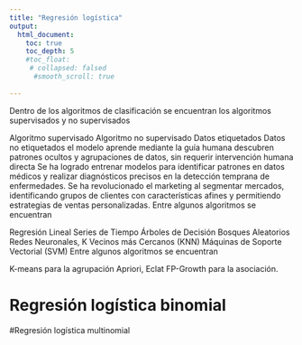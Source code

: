 ```yaml
---
title: "Regresión logística"
output:
  html_document:
    toc: true
    toc_depth: 5
    #toc_float:
     # collapsed: falsed
      #smooth_scroll: true
   
---
```



Dentro de los algoritmos de clasificación se encuentran los algoritmos supervisados  y no supervisados

Algoritmo supervisado
Algoritmo no supervisado
Datos etiquetados
Datos no etiquetados
el modelo aprende mediante la guía humana
descubren patrones ocultos y agrupaciones de datos, sin requerir intervención humana directa
Se ha logrado entrenar modelos para identificar patrones en datos médicos y realizar diagnósticos precisos en la detección temprana de enfermedades.
Se ha revolucionado el marketing al segmentar mercados, identificando grupos de clientes con características afines y permitiendo estrategias de ventas personalizadas.
Entre algunos algoritmos se encuentran

Regresión Lineal 
Series de Tiempo 
Árboles de Decisión 
Bosques Aleatorios 
Redes Neuronales, 
K Vecinos más Cercanos (KNN) 
Máquinas de Soporte Vectorial (SVM)
Entre algunos algoritmos se encuentran

K-means para la agrupación Apriori, Eclat
FP-Growth para la asociación.







# Regresión logística binomial




#Regresión logística multinomial